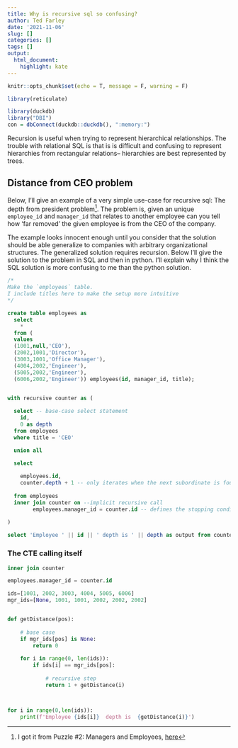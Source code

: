 ```yaml
---
title: Why is recursive sql so confusing?
author: Ted Farley
date: '2021-11-06'
slug: []
categories: []
tags: []
output: 
  html_document:
    highlight: kate
---
```

```r
knitr::opts_chunk$set(echo = T, message = F, warning = F)
```

```r
library(reticulate)
```

```r
library(duckdb)
library("DBI")
con = dbConnect(duckdb::duckdb(), ":memory:")
```

Recursion is useful when trying to represent hierarchical relationships. The trouble with relational SQL is that is is difficult and confusing to represent hierarchies from rectangular relations-- hierarchies are best represented by trees.

## Distance from CEO problem

Below, I'll give an example of a very simple use-case for recursive sql: The depth from president problem[^1]. The problem is, given an unique `employee_id` and `manager_id` that relates to another employee can you tell how 'far removed' the given employee is from the CEO of the company. 

The example looks innocent enough until you consider that the solution should be able generalize to companies with arbitrary organizational structures. The generalized solution requires recursion. Below I'll give the solution to the problem in SQL and then in python. I'll explain why I think the SQL solution is more confusing to me than the python solution.





```sql
/*
Make the `employees` table.
I include titles here to make the setup more intuitive
*/

create table employees as 
  select 
    * 
  from (
  values 
  (1001,null,'CEO'),
  (2002,1001,'Director'),
  (3003,1001,'Office Manager'),
  (4004,2002,'Engineer'),
  (5005,2002,'Engineer'),
  (6006,2002,'Engineer')) employees(id, manager_id, title);
  
```

```sql


with recursive counter as (

  select -- base-case select statement
    id,
    0 as depth
  from employees
  where title = 'CEO'

  union all 

  select 
  
    employees.id,
    counter.depth + 1 -- only iterates when the next subordinate is found
  
  from employees
  inner join counter on --implicit recursive call
        employees.manager_id = counter.id -- defines the stopping condition
  
)

select 'Employee ' || id || ' depth is ' || depth as output from counter;
```

### The CTE calling itself
```sql
inner join counter
```

```sql
employees.manager_id = counter.id
```




```python

ids=[1001, 2002, 3003, 4004, 5005, 6006]
mgr_ids=[None, 1001, 1001, 2002, 2002, 2002]


def getDistance(pos):
    
    # base case
    if mgr_ids[pos] is None:
        return 0
    
    for i in range(0, len(ids)):
        if ids[i] == mgr_ids[pos]:
            
            # recursive step
            return 1 + getDistance(i)



for i in range(0,len(ids)):
    print(f'Employee {ids[i]}  depth is  {getDistance(i)}')
```

[^1]: I got it from Puzzle #2: Managers and Employees, [here](https://github.com/smpetersgithub/AdvancedSQLPuzzles/blob/main/Advanced%20SQL%20Puzzles/Advanced%20SQL%20Puzzles.pdf)






